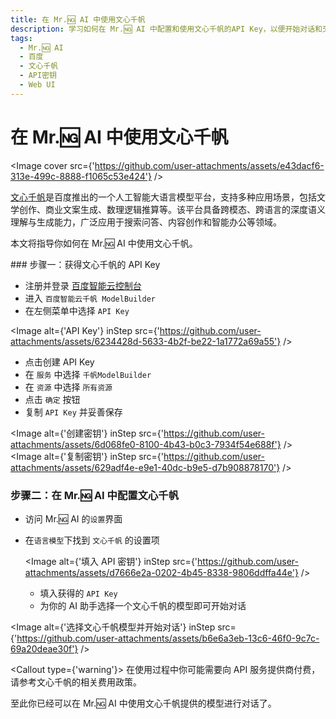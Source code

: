```yaml
---
title: 在 Mr.🆖 AI 中使用文心千帆
description: 学习如何在 Mr.🆖 AI 中配置和使用文心千帆的API Key，以便开始对话和交互。
tags:
  - Mr.🆖 AI
  - 百度
  - 文心千帆
  - API密钥
  - Web UI
---
```


# 在 Mr.🆖 AI 中使用文心千帆

<Image
  cover
  src={'https://github.com/user-attachments/assets/e43dacf6-313e-499c-8888-f1065c53e424'}
/>

[文心千帆](https://qianfan.cloud.baidu.com/)是百度推出的一个人工智能大语言模型平台，支持多种应用场景，包括文学创作、商业文案生成、数理逻辑推算等。该平台具备跨模态、跨语言的深度语义理解与生成能力，广泛应用于搜索问答、内容创作和智能办公等领域。

本文将指导你如何在 Mr.🆖 AI 中使用文心千帆。

<Steps>
### 步骤一：获得文心千帆的 API Key

  - 注册并登录 [百度智能云控制台](https://console.bce.baidu.com/)
  - 进入 `百度智能云千帆 ModelBuilder`
  - 在左侧菜单中选择 `API Key`

  <Image alt={'API Key'} inStep src={'https://github.com/user-attachments/assets/6234428d-5633-4b2f-be22-1a1772a69a55'} />

  - 点击创建 API Key
  - 在 `服务` 中选择 `千帆ModelBuilder`
  - 在 `资源` 中选择 `所有资源`
  - 点击 `确定` 按钮
  - 复制 `API Key` 并妥善保存

  <Image alt={'创建密钥'} inStep src={'https://github.com/user-attachments/assets/6d068fe0-8100-4b43-b0c3-7934f54e688f'} />
  <Image alt={'复制密钥'} inStep src={'https://github.com/user-attachments/assets/629adf4e-e9e1-40dc-b9e5-d7b908878170'} />

### 步骤二：在 Mr.🆖 AI 中配置文心千帆

- 访问 Mr.🆖 AI 的`设置`界面
- 在`语言模型`下找到 `文心千帆` 的设置项

  <Image alt={'填入 API 密钥'} inStep src={'https://github.com/user-attachments/assets/d7666e2a-0202-4b45-8338-9806ddffa44e'} />

  - 填入获得的 `API Key`
  - 为你的 AI 助手选择一个文心千帆的模型即可开始对话

<Image
  alt={'选择文心千帆模型并开始对话'}
  inStep
  src={'https://github.com/user-attachments/assets/b6e6a3eb-13c6-46f0-9c7c-69a20deae30f'}
/>

<Callout type={'warning'}>
  在使用过程中你可能需要向 API 服务提供商付费，请参考文心千帆的相关费用政策。
</Callout>

</Steps>

至此你已经可以在 Mr.🆖 AI 中使用文心千帆提供的模型进行对话了。
